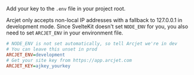 Add your key to the `.env` file in your project root.

Arcjet only accepts non-local IP addresses with a fallback to 127.0.0.1 in
development mode. Since SvelteKit doesn't set `NODE_ENV` for you, you also need
to set `ARCJET_ENV` in your environment file.

```ini title=".env"
# NODE_ENV is not set automatically, so tell Arcjet we're in dev
# You can leave this unset in prod
ARCJET_ENV=development
# Get your site key from https://app.arcjet.com
ARCJET_KEY=ajkey_yourkey
```
